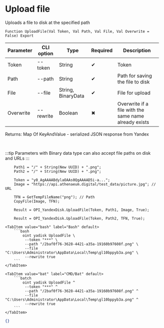 ﻿---
sidebar_position: 10
description: Upload file and other functions to work with Yandex Disk in the Open Integration Package, a free open-source integration library for 1C:Enterprise 8, OneScript and CLI
keywords: [1C, 1С, 1С:Enterprise, 1С:Enterprise 8.3, API, Integration, Services, Exchange, OneScript, CLI, Yandex Disk]
---


# Upload file
 Uploads a file to disk at the specified path



`Function UploadFile(Val Token, Val Path, Val File, Val Overwrite = False) Export`

  | Parameter | CLI option | Type | Required | Description |
  |-|-|-|-|-|
  | Token | --token | String | &#x2714; | Token |
  | Path | --path | String | &#x2714; | Path for saving the file to disk |
  | File | --file | String, BinaryData | &#x2714; | File for upload |
  | Overwrite | --rewrite | Boolean | &#x2716; | Overwrite if a file with the same name already exists |

  
  Returns:  Map Of KeyAndValue - serialized JSON response from Yandex

<br/>

:::tip
Parameters with Binary data type can also accept file paths on disk and URLs
:::
<br/>



```bsl title="1C:Enterprise/OneScript code example"
    Path1 = "/" + String(New UUID) + ".png";
    Path2 = "/" + String(New UUID) + ".png";

    Token = "y0_AgAAAABdylaOAAs0QgAAAAD5i-a...";
    Image = "https://api.athenaeum.digital/test_data/picture.jpg"; // URL

    TFN = GetTempFileName("png"); // Path
    CopyFile(Image, TFN);

    Result = OPI_YandexDisk.UploadFile(Token, Path1, Image, True);

    Result = OPI_YandexDisk.UploadFile(Token, Path2, TFN, True);
```
 

 <Tabs>
  
    <TabItem value="bash" label="Bash" default>
        ```bash
            oint yadisk UploadFile \
             --token "***" \
             --path "/2baf0f76-3628-4421-a35a-19160b97608f.png" \
             --file "C:\Users\Administrator\AppData\Local\Temp\gl10bppyb3a.png" \
             --rewrite true
        ```
    </TabItem>
  
    <TabItem value="bat" label="CMD/Bat" default>
        ```batch
            oint yadisk UploadFile ^
             --token "***" ^
             --path "/2baf0f76-3628-4421-a35a-19160b97608f.png" ^
             --file "C:\Users\Administrator\AppData\Local\Temp\gl10bppyb3a.png" ^
             --rewrite true
        ```
    </TabItem>
</Tabs>


```json title="Result"
{}
```
